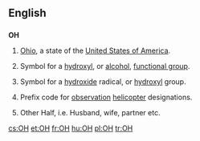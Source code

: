 {{also|oh|óh|öh|애}}
==English==

==={{abbreviation}}===
'''OH'''

# {{US}} [[Ohio]], a state of the [[United States of America]].
# {{organic chemistry}} Symbol for a [[hydroxyl]], or [[alcohol]], [[functional group]].
# {{inorganic chemistry}} Symbol for a [[hydroxide]] radical, or [[hydroxyl]] group.
# {{US|army|aviation}} Prefix code for [[observation]] [[helicopter]] designations.
# {{Internet slang}} Other Half, i.e. Husband, wife, partner etc.

[[cs:OH]]
[[et:OH]]
[[fr:OH]]
[[hu:OH]]
[[pl:OH]]
[[tr:OH]]